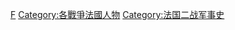 {{Commonscat|People associated with World War II from France}}

[[Category:各國第二次世界大戰人物|F]]
[[Category:各戰爭法國人物|Category:各戰爭法國人物]]
[[Category:法国二战军事史|Category:法国二战军事史]]
